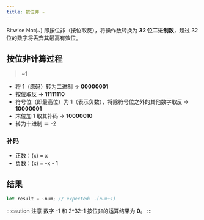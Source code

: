```yaml
---
title: 按位非 ~
---
```



Bitwise Not(~) 即按位非（按位取反），将操作数转换为 **32 位二进制数**，超过 32 位的数字将<TH>丢弃其最高有效位</TH>。

## 按位非计算过程

> ~1

- 将 1（原码）转为二进制 -> **00000001**
- 按位取反 -> **11111110**
- 符号位（即最高位）为 1（表示负数），将除符号位之外的其他数字取反 -> **10000001**
- 末位加 1 取其补码 -> **10000010**
- 转为十进制 ＝ -2

### 补码

- 正数：(x) = x
- 负数：(x) = -x - 1

## 结果

```javascript
let result = ~num; // expected: -(num+1)
```

:::caution 注意
数字 -1 和 2^32-1 按位非的运算结果为 **0**。
:::

